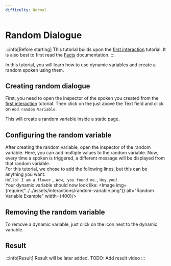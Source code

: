 ```yaml
---
difficulty: Normal
---
```



# Random Dialogue
:::info[Before starting]
This tutorial builds upon the [first interaction](./index.mdx) tutorial. It is also best to first read the [Facts](../03-facts/index.mdx) documentation.
:::

In this tutorial, you will learn how to use dynamic variables and create a random spoken using them.

## Creating random dialogue
First, you need to open the inspector of the spoken you created from the [first interaction](./index.mdx) tutorial. Then click on the <ActionButton button='dynamic-variable'/> just above the Text field and click on `Add random Variable`. 

<EntrySearch entryName='random_variable' />

This will create a random variable inside a static page.

## Configuring the random variable
After creating the random variable, open the inspector of the random variable. Here, you can add multiple values to the random variable. Now, every time a spoken is triggered, a different message will be displayed from that random variable.\
For this tutorial, we chose to add the following lines, but this can be anything you want:\
`Hello! I am a flower.`, `Wow, you found me.`, `Hey you!`\
Your dynamic variable should now look like:
<Image img={require("../../assets/interactions/random-variable.png")} alt="Random Variable Example" width={400}/>

## Removing the random variable
To remove a dynamic variable, just click on the <ActionButton button='remove'/> icon next to the dynamic variable.

## Result
:::info[Result]
Result will be later added.
TODO: Add result video
:::